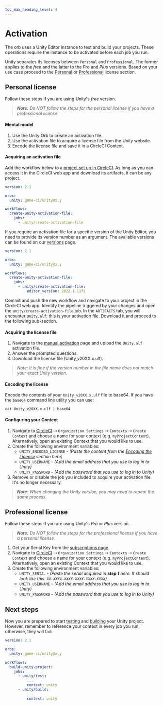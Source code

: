 ```yaml
---
toc_max_heading_level: 4
---
```


# Activation

The orb uses a Unity Editor instance to test and build your projects. These operations require the
instance to be activated before each job you run.

Unity separates its licenses between `Personal` and `Professional`. The former applies to the _free_
and the latter to the _Pro_ and _Plus_ versions. Based on your use case proceed to the
[Personal](#personal-license) or [Professional](#professional-license) license section.

## Personal license

Follow these steps if you are using Unity's _free_ version.

> _**Note:** Do NOT follow the steps for the personal license if you have a professional license._

#### Mental model

1. Use the Unity Orb to create an activation file.
2. Use the activation file to acquire a license file from the Unity website.
3. Encode the license file and save it in a CircleCI Context.

#### Acquiring an activation file

Add the workflow below to a [project set up in CircleCI](https://circleci.com/docs/getting-started).
As long as you can access it in the CircleCI web app and download its artifacts, it can be any
project.

```yaml
version: 2.1

orbs:
  unity: game-ci/unity@x.y

workflows:
  create-unity-activation-file:
    jobs:
      - unity/create-activation-file
```

If you require an activation file for a specific version of the Unity Editor, you need to provide
its version number as an argument. The available versions can be found on our
[versions](/docs/docker/versions) page.

```yaml
version: 2.1

orbs:
  unity: game-ci/unity@x.y

workflows:
  create-unity-activation-file:
    jobs:
      - unity/create-activation-file:
          editor_version: 2022.1.11f1
```

Commit and push the new workflow and navigate to your project in the CircleCI web app. Identify
the pipeline triggered by your changes and open the `unity/create-activation-file` job. In the
`ARTIFACTS` tab, you will encounter `Unity.alf`; this is your activation file. Download it and
proceed to the following sub-section.

#### Acquiring the license file

1. Navigate to the [manual activation](https://license.unity3d.com/manual) page and upload the
   `Unity.alf` activation file.
2. Answer the prompted questions.
3. Download the license file (Unity_v20XX.x.ulf).

> _Note: It is fine if the version number in the file name does not match your exact Unity version._

#### Encoding the license

Encode the contents of your `Unity_v20XX.x.ulf` file to base64. If you have the `base64` command
line utility you can use:

```
cat Unity_v20XX.x.ulf | base64
```

#### Configuring your Context

1. Navigate to [CircleCI](https://app.circleci.com/) ⇢ `Organization Settings` ⇢ `Contexts` ⇢
   `Create Context` and choose a name for your context (e.g. `myProjectContext`). Alternatively,
   open an existing Context that you would like to use.
2. Create the following environment variables:
   - `UNITY_ENCODED_LICENSE` - _(Paste the content from the
     [Encoding the License](#encoding-the-license) section here)_
   - `UNITY_USERNAME` - _(Add the email address that you use to log in to Unity)_
   - `UNITY_PASSWORD` - _(Add the password that you use to log in to Unity)_
3. Remove or disable the job you included to acquire your activation file. It's no longer necessary.

> _**Note:** When changing the Unity version, you may need to repeat the same process._

## Professional license

Follow these steps if you are using Unity's _Pro_ or _Plus_ version.

> _**Note:** Do NOT follow the steps for the professional license if you have a personal license._

1. Get your Serial Key from the [subscriptions page](https://id.unity.com/en/subscriptions).
2. Navigate to [CircleCI](https://app.circleci.com/) ⇢ `Organization Settings` ⇢ `Contexts` ⇢
   `Create Context` and choose a name for your context (e.g. `myProjectContext`). Alternatively,
   open an existing Context that you would like to use.
3. Create the following environment variables:
   - `UNITY_SERIAL` - _(Paste the serial acquired in **step 1** here. It should look like this:
     `XX-XXXX-XXXX-XXXX-XXXX-XXXX`)_
   - `UNITY_USERNAME` - _(Add the email address that you use to log in to Unity)_
   - `UNITY_PASSWORD` - _(Add the password that you use to log in to Unity)_

## Next steps

Now you are prepared to start [testing](/docs/circleci/test) and [building](/docs/circleci/build)
your Unity project. However, remember to reference your context in every job you run; otherwise,
they will fail:

```yaml
version: 2.1

orbs:
  unity: game-ci/unity@x.y

workflows:
  build-unity-project:
    jobs:
      - unity/test:
          ...
          context: unity
      - unity/build:
          ...
          context: unity
```
